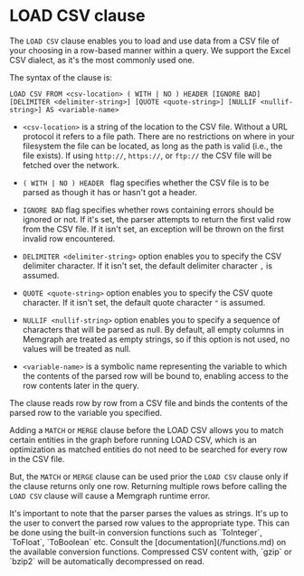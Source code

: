 
# LOAD CSV clause

The `LOAD CSV` clause enables you to load and use data from a CSV file of your
choosing in a row-based manner within a query. We support the Excel CSV dialect,
as it's the most commonly used one.

The syntax of the clause is:

```cypher
LOAD CSV FROM <csv-location> ( WITH | NO ) HEADER [IGNORE BAD] [DELIMITER <delimiter-string>] [QUOTE <quote-string>] [NULLIF <nullif-string>] AS <variable-name>
```

* `<csv-location>` is a string of the location to the CSV file. Without a URL 
  protocol it refers to a file path. There are no restrictions on where in your
  filesystem the file can be located, as long as the path is valid (i.e., the 
  file exists). If using `http://`, `https://`, or `ftp://` the CSV file will 
  be fetched over the network.

* `( WITH | NO ) HEADER ` flag specifies whether the CSV file is to be parsed as
  though it has or hasn't got a header.

* `IGNORE BAD` flag specifies whether rows containing errors should be ignored
  or not. If it's set, the parser attempts to return the first valid row from
  the CSV file. If it isn't set, an exception will be thrown on the first
  invalid row encountered.

* `DELIMITER <delimiter-string>` option enables you to specify the CSV delimiter
  character. If it isn't set, the default delimiter character `,` is assumed.

* `QUOTE <quote-string>` option enables you to specify the CSV quote character.
  If it isn't set, the default quote character `"` is assumed.

* `NULLIF <nullif-string>` option enables you to specify a sequence of characters that will be parsed as null.
  By default, all empty columns in Memgraph are treated as empty strings, so if this option is not used, no values will be treated as null. 

* `<variable-name>` is a symbolic name representing the variable to which the
  contents of the parsed row will be bound to, enabling access to the row
  contents later in the query.

The clause reads row by row from a CSV file and binds the contents of the parsed
row to the variable you specified.

Adding a `MATCH` or `MERGE` clause before the LOAD CSV allows you to match
certain entities in the graph before running LOAD CSV, which is an optimization
as matched entities do not need to be searched for every row in the CSV file.

But, the `MATCH` or `MERGE` clause can be used prior the `LOAD CSV` clause only
if the clause returns only one row. Returning multiple rows before calling the
`LOAD CSV` clause will cause a Memgraph runtime error.

<Callout type="info">
It's important to note that the parser parses the values as strings.
It's up to the user to convert the parsed row values to the appropriate type.
This can be done using the built-in conversion functions such as `ToInteger`,
`ToFloat`, `ToBoolean` etc. Consult the [documentation](/functions.md) on the
available conversion functions.
</Callout>

<Callout type="info">
Compressed CSV content with, `gzip` or `bzip2` will be automatically 
decompressed on read.
</Callout>
